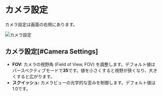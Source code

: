 # カメラ設定
カメラ設定は画面の右側にあります。

![カメラ設定](/img/camera-settings.png)

## カメラ設定[#Camera Settings]

- **FOV:** カメラの視野角 (Field of View, FOV) を調整します。デフォルト値はパースペクティブモードで**35**です。値を小さくすると視野が狭くなり、大きくすると広がります。
- **スクイッシュ:** カメラビューの光学的な歪みを制御します。デフォルト値は1.0です。
